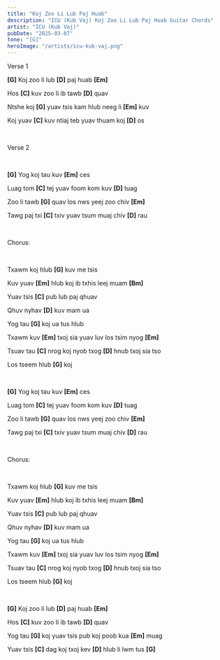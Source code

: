 ```yaml
---
title: "Koj Zoo Li Lub Paj Huab"
description: "ICU (Kub Vaj) Koj Zoo Li Lub Paj Huab Guitar Chords"
artist: "ICU (Kub Vaj)"
pubDate: "2025-03-07"
tone: "[G]"
heroImage: "/artists/icu-kub-vaj.png"
---
```


Verse 1

<b>[G]</b> Koj zoo li lub <b>[D]</b> paj huab <b>[Em]</b>

Hos <b>[C]</b> kuv zoo li ib tawb <b>[D]</b> quav

Ntshe koj <b>[G]</b> yuav tsis kam hlub neeg li <b>[Em]</b> kuv

Koj yuav <b>[C]</b> kuv ntiaj teb yuav thuam koj <b>[D]</b> os

<br />

Verse 2

<br />

<b>[G]</b> Yog koj tau kuv <b>[Em]</b> ces

Luag tom <b>[C]</b> tej yuav foom kom kuv <b>[D]</b> tuag

Zoo li tawb <b>[G]</b> quav los nws yeej zoo chiv <b>[Em]</b>

Tawg paj txi <b>[C]</b> txiv yuav tsum muaj chiv <b>[D]</b> rau

<br />

Chorus:

<br />

Txawm koj hlub <b>[G]</b> kuv me tsis

Kuv yuav <b>[Em]</b> hlub koj ib txhis leej muam <b>[Bm]</b>

Yuav tsis <b>[C]</b> pub lub paj qhuav

Qhuv nyhav <b>[D]</b> kuv mam ua

Yog tau <b>[G]</b> koj ua tus hlub

Txawm kuv <b>[Em]</b> txoj sia yuav luv los tsim nyog <b>[Em]</b>

Tsuav tau <b>[C]</b> nrog koj nyob txog <b>[D]</b> hnub txoj sia tso

Los tseem hlub <b>[G]</b> koj

<br />

<b>[G]</b> Yog koj tau kuv <b>[Em]</b> ces

Luag tom <b>[C]</b> tej yuav foom kom kuv <b>[D]</b> tuag

Zoo li tawb <b>[G]</b> quav los nws yeej zoo chiv <b>[Em]</b>

Tawg paj txi <b>[C]</b> txiv yuav tsum muaj chiv <b>[D]</b> rau

<br />

Chorus:

<br />

Txawm koj hlub <b>[G]</b> kuv me tsis

Kuv yuav <b>[Em]</b> hlub koj ib txhis leej muam <b>[Bm]</b>

Yuav tsis <b>[C]</b> pub lub paj qhuav

Qhuv nyhav <b>[D]</b> kuv mam ua

Yog tau <b>[G]</b> koj ua tus hlub

Txawm kuv <b>[Em]</b> txoj sia yuav luv los tsim nyog <b>[Em]</b>

Tsuav tau <b>[C]</b> nrog koj nyob txog <b>[D]</b> hnub txoj sia tso

Los tseem hlub <b>[G]</b> koj

<br />

<b>[G]</b> Koj zoo li lub <b>[D]</b> paj huab <b>[Em]</b>

Hos <b>[C]</b> kuv zoo li ib tawb <b>[D]</b> quav

Yog tau <b>[G]</b> koj yuav tsis pub koj poob kua <b>[Em]</b> muag

Yuav tsis <b>[C]</b> dag koj txoj kev <b>[D]</b> hlub li lwm tus <b>[G]</b>
